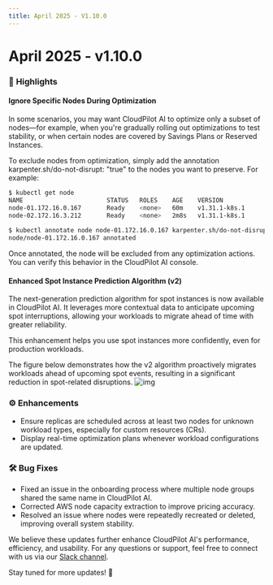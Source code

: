 ```yaml
---
title: April 2025 - V1.10.0
---
```


# April 2025 - v1.10.0

### 🚀 **Highlights**

#### **Ignore Specific Nodes During Optimization**

In some scenarios, you may want CloudPilot AI to optimize only a subset of nodes—for example, when you're gradually rolling out optimizations to test stability, or when certain nodes are covered by Savings Plans or Reserved Instances.

To exclude nodes from optimization, simply add the annotation karpenter.sh/do-not-disrupt: "true" to the nodes you want to preserve. For example:
```sh
$ kubectl get node
NAME                       STATUS   ROLES    AGE    VERSION
node-01.172.16.0.167       Ready    <none>   60m    v1.31.1-k8s.1
node-02.172.16.3.212       Ready    <none>   2m8s   v1.31.1-k8s.1
 
$ kubectl annotate node node-01.172.16.0.167 karpenter.sh/do-not-disrupt=true
node/node-01.172.16.0.167 annotated
```

Once annotated, the node will be excluded from any optimization actions. You can verify this behavior in the CloudPilot AI console.

#### **Enhanced Spot Instance Prediction Algorithm (v2)**

The next-generation prediction algorithm for spot instances is now available in CloudPilot AI. It leverages more contextual data to anticipate upcoming spot interruptions, allowing your workloads to migrate ahead of time with greater reliability.

This enhancement helps you use spot instances more confidently, even for production workloads.

The figure below demonstrates how the v2 algorithm proactively migrates workloads ahead of upcoming spot events, resulting in a significant reduction in spot-related disruptions.
![img](./img/1-10-0-rate.png)

### ⚙️ Enhancements

* Ensure replicas are scheduled across at least two nodes for unknown workload types, especially for custom resources (CRs).
* Display real-time optimization plans whenever workload configurations are updated.

### 🛠️ Bug Fixes

* Fixed an issue in the onboarding process where multiple node groups shared the same name in CloudPilot AI.
* Corrected AWS node capacity extraction to improve pricing accuracy.
* Resolved an issue where nodes were repeatedly recreated or deleted, improving overall system stability.

We believe these updates further enhance CloudPilot AI's performance, efficiency, and usability. For any questions or support, feel free to connect with us via our [Slack channel](https://join.slack.com/t/cloudpilotai/shared_invite/zt-36q9wpyol-N2X3izL~HZcf1_QSko6~6Q).  

Stay tuned for more updates! 🚀